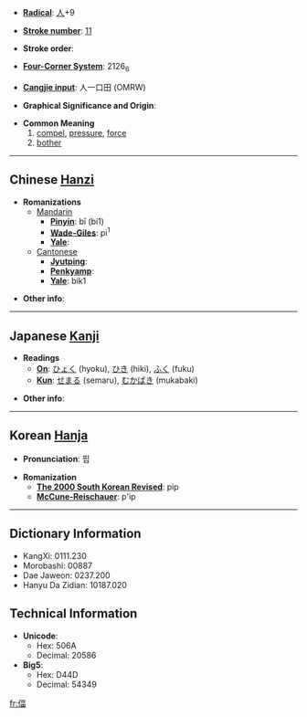 * '''[[Wiktionary:Chinese radical index| Radical]]''': [[Wiktionary:Chinese radical index 人|人]]+9

* '''[[Wiktionary:Chinese total strokes index|Stroke number]]''': [[Wiktionary:Chinese total strokes index 11|11]]

* '''Stroke order''': 

* '''[[Wiktionary:Chinese four corner index|Four-Corner System]]''': 2126<sub>6</sub>

* '''[[Wiktionary:Chinese Cangjie index|Cangjie input]]''': 人一口田 (OMRW)

* '''Graphical Significance and Origin''': 

* '''Common Meaning'''
*#[[compel]], [[pressure]], [[force]]
*# [[bother]]

----

== Chinese [[Hanzi]] ==

* '''Romanizations'''
** [[Mandarin]]
*** '''[[Pinyin]]''': bī (bi1)
*** '''[[Wade-Giles]]''': pi<sup>1</sup>
*** '''[[Yale]]''': 
**[[Cantonese]]
***'''[[Jyutping]]''':
***'''[[Penkyamp]]''': 
***'''[[Yale]]''': bik1

* '''Other info''': 

----

== Japanese [[Kanji]] ==

* '''Readings'''
** '''[[On]]''': [[ひょく]] (hyoku), [[ひき]] (hiki), [[ふく]] (fuku)
** '''[[Kun]]''': [[せまる]] (semaru), [[むかばき]] (mukabaki)

* '''Other info''':  

----

== Korean [[Hanja]] ==

* '''Pronunciation''': 핍

* '''Romanization'''
** '''[[The 2000 South Korean Revised Romanization|The 2000 South Korean Revised]]''': pip
** '''[[McCune-Reischauer]]''': p'ip

----

== Dictionary Information ==

* KangXi: 0111.230
* Morobashi: 00887
* Dae Jaweon: 0237.200
* Hanyu Da Zidian: 10187.020

== Technical Information ==

* '''Unicode''':
** Hex: 506A
** Decimal: 20586
* '''Big5''':
** Hex: D44D
** Decimal: 54349

[[fr:偪]]